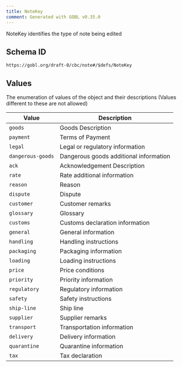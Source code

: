 ```yaml
---
title: NoteKey
comment: Generated with GOBL v0.35.0
---
```


NoteKey identifies the type of note being edited

## Schema ID

`https://gobl.org/draft-0/cbc/note#/$defs/NoteKey`

## Values
The enumeration of values of the object and their descriptions (Values different to these are not allowed)

| Value             | Description                            |
|-------------------|----------------------------------------|
| `goods`           | Goods Description                      |
| `payment`         | Terms of Payment                       |
| `legal`           | Legal or regulatory information        |
| `dangerous-goods` | Dangerous goods additional information |
| `ack`             | Acknowledgement Description            |
| `rate`            | Rate additional information            |
| `reason`          | Reason                                 |
| `dispute`         | Dispute                                |
| `customer`        | Customer remarks                       |
| `glossary`        | Glossary                               |
| `customs`         | Customs declaration information        |
| `general`         | General information                    |
| `handling`        | Handling instructions                  |
| `packaging`       | Packaging information                  |
| `loading`         | Loading instructions                   |
| `price`           | Price conditions                       |
| `priority`        | Priority information                   |
| `regulatory`      | Regulatory information                 |
| `safety`          | Safety instructions                    |
| `ship-line`       | Ship line                              |
| `supplier`        | Supplier remarks                       |
| `transport`       | Transportation information             |
| `delivery`        | Delivery information                   |
| `quarantine`      | Quarantine information                 |
| `tax`             | Tax declaration                        |


